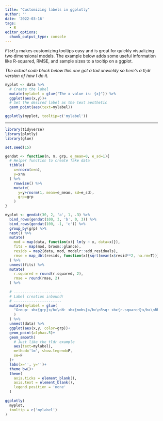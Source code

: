 ```yaml
---
title: "Customizing labels in ggplotly"
author: ''
date: '2022-03-16'
tags: 
  - R
editor_options: 
  chunk_output_type: console
---
```


`Plotly` makes customizing tooltips easy and is great for quickly visualizing two dimensional models. The example below adds some useful information like R-squared, RMSE, and sample sizes to a tooltip on a ggplot.

<i>The actual code block below this one got a tad unwieldy so here's a tl;dr version of how I do it.</i>

```r
myplot <- data %>% 
  # Create the label
  mutate(mylabel = glue("The x value is: {x}")) %>% 
  ggplot(aes(x,y))+
  # Set the desired label as the text aesthetic
  geom_point(aes(text=mylabel))

ggplotly(myplot, tooltip=c('mylabel'))
```

***

```r
library(tidyverse)
library(plotly)
library(glue)

set.seed(15)

gendat <- function(n, m, grp, e_mean=0, e_sd=1){
  # Helper function to create fake data
  tibble(
    x=rnorm(n=n),
    y=x*m
  ) %>% 
    rowwise() %>% 
    mutate(
      y=y+rnorm(1, mean=e_mean, sd=e_sd),
      grp=grp
    )
}

myplot <- gendat(30, 2, 'a', 1, .3) %>% 
  bind_rows(gendat(100, 3, 'b', 0, 3)) %>% 
  bind_rows(gendat(100, -1, 'c')) %>% 
  group_by(grp) %>% 
  nest() %>% 
  mutate(
    mod = map(data, function(x){ lm(y ~ x, data=x)}),
    fits = map(mod, broom::glance),
    resids = map2(data, mod, modelr::add_residuals),
    rmse = map_dbl(resids, function(x){sqrt(mean(x$resid**2, na.rm=T))}),
  ) %>% 
  unnest(fits) %>% 
  mutate(
    r.squared = round(r.squared, 2),
    rmse = round(rmse, 2)
  ) %>% 
  
  # ----------------------
  # Label creation inbound!
  # ----------------------
  mutate(mylabel = glue(
    "Group: <b>{grp}</b>\nN: <b>{nobs}</b>\nRsq: <b>{r.squared}</b>\nRMSE: <b>{rmse}</b>"
    )
  ) %>% 
  unnest(data) %>% 
  ggplot(aes(x,y, color=grp))+
  geom_point(alpha=.5)+
  geom_smooth(
    # Just like the tldr example
    aes(text=mylabel),
    method='lm', show.legend=F,
    se=F
  )+
  labs(x='', y='')+
  theme_bw()+
  theme(
    axis.ticks = element_blank(),
    axis.text = element_blank(),
    legend.position = 'none'
  )
  
ggplotly(
  myplot,
  tooltip = c('mylabel')
)
```